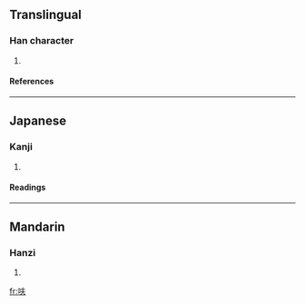 ==Translingual==
===Han character===
{{Han char|rn=30|rad=口|as=04|sn=7|four=|canj=口手人 (RQO)}}
# {{defn|Han}}
====References====
{{Han ref|kx=0181.191|dkj=03405|dj=0399.160|hdz=10585.050|uh=544B|ud=21579}}
----
==Japanese==
===Kanji===
{{ja-kanji|grade=|rs=口04}}
# {{defn|Japanese}} 
====Readings====
{{ja-readings|on=[[ふ]] (fu)|kun=}}
----
==Mandarin==
===Hanzi===
{{cmn-hanzi|pin=[[fū]] (fu1)|wg=fu<sup>1</sup>}}
# {{defn|Mandarin}}

[[fr:呋]]